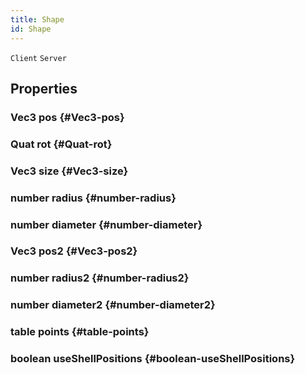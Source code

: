 ```yaml
---
title: Shape
id: Shape
---
```

`Client`
`Server`

## Properties

### Vec3 pos {#Vec3-pos}

### Quat rot {#Quat-rot}

### Vec3 size {#Vec3-size}

### number radius {#number-radius}

### number diameter {#number-diameter}

### Vec3 pos2 {#Vec3-pos2}

### number radius2 {#number-radius2}

### number diameter2 {#number-diameter2}

### table points {#table-points}

### boolean useShellPositions {#boolean-useShellPositions}

